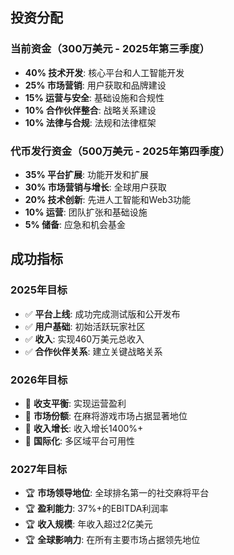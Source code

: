 ## 投资分配

### 当前资金（300万美元 - 2025年第三季度）
- **40% 技术开发**: 核心平台和人工智能开发
- **25% 市场营销**: 用户获取和品牌建设
- **15% 运营与安全**: 基础设施和合规性
- **10% 合作伙伴整合**: 战略关系建设
- **10% 法律与合规**: 法规和法律框架

### 代币发行资金（500万美元 - 2025年第四季度）
- **35% 平台扩展**: 功能开发和扩展
- **30% 市场营销与增长**: 全球用户获取
- **20% 技术创新**: 先进人工智能和Web3功能
- **10% 运营**: 团队扩张和基础设施
- **5% 储备**: 应急和机会基金

## 成功指标

### 2025年目标
- ✅ **平台上线**: 成功完成测试版和公开发布
- ✅ **用户基础**: 初始活跃玩家社区
- ✅ **收入**: 实现460万美元总收入
- ✅ **合作伙伴关系**: 建立关键战略关系

### 2026年目标
- 🎯 **收支平衡**: 实现运营盈利
- 🎯 **市场份额**: 在麻将游戏市场占据显著地位
- 🎯 **收入增长**: 收入增长1400%+
- 🎯 **国际化**: 多区域平台可用性

### 2027年目标
- 🏆 **市场领导地位**: 全球排名第一的社交麻将平台
- 🏆 **盈利能力**: 37%+的EBITDA利润率
- 🏆 **收入规模**: 年收入超过2亿美元
- 🏆 **全球影响力**: 在所有主要市场占据领先地位